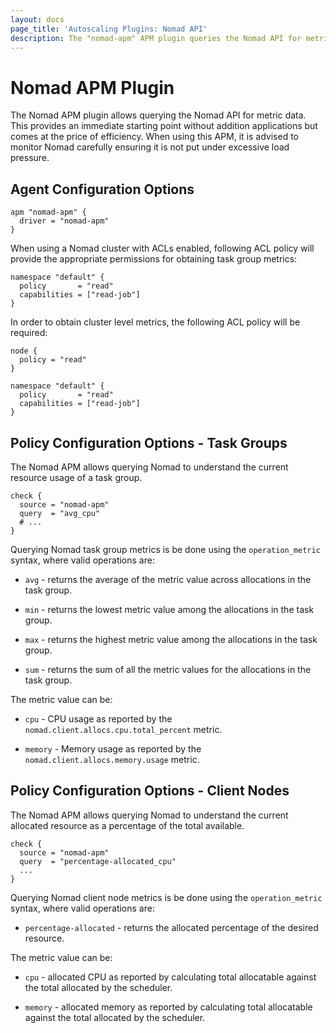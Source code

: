 ```yaml
---
layout: docs
page_title: 'Autoscaling Plugins: Nomad API'
description: The "nomad-apm" APM plugin queries the Nomad API for metrics.
---
```


# Nomad APM Plugin

The Nomad APM plugin allows querying the Nomad API for metric data. This provides
an immediate starting point without addition applications but comes at the price
of efficiency. When using this APM, it is advised to monitor Nomad carefully
ensuring it is not put under excessive load pressure.

## Agent Configuration Options

```hcl
apm "nomad-apm" {
  driver = "nomad-apm"
}
```

When using a Nomad cluster with ACLs enabled, following ACL policy will provide the appropriate
permissions for obtaining task group metrics:

```hcl
namespace "default" {
  policy       = "read"
  capabilities = ["read-job"]
}
```

In order to obtain cluster level metrics, the following ACL policy will be required:

```hcl
node {
  policy = "read"
}

namespace "default" {
  policy       = "read"
  capabilities = ["read-job"]
}
```

## Policy Configuration Options - Task Groups

The Nomad APM allows querying Nomad to understand the current resource usage of
a task group.

```hcl
check {
  source = "nomad-apm"
  query  = "avg_cpu"
  # ...
}
```

Querying Nomad task group metrics is be done using the `operation_metric` syntax,
where valid operations are:

- `avg` - returns the average of the metric value across allocations in the task
  group.

- `min` - returns the lowest metric value among the allocations in the task group.

- `max` - returns the highest metric value among the allocations in the task
  group.

- `sum` - returns the sum of all the metric values for the allocations in the
  task group.

The metric value can be:

- `cpu` - CPU usage as reported by the `nomad.client.allocs.cpu.total_percent`
  metric.

- `memory` - Memory usage as reported by the `nomad.client.allocs.memory.usage`
  metric.

## Policy Configuration Options - Client Nodes

The Nomad APM allows querying Nomad to understand the current allocated resource
as a percentage of the total available.

```hcl
check {
  source = "nomad-apm"
  query  = "percentage-allocated_cpu"
  ...
}
```

Querying Nomad client node metrics is be done using the `operation_metric` syntax,
where valid operations are:

- `percentage-allocated` - returns the allocated percentage of the desired
  resource.

The metric value can be:

- `cpu` - allocated CPU as reported by calculating total allocatable against the
  total allocated by the scheduler.

- `memory` - allocated memory as reported by calculating total allocatable against
  the total allocated by the scheduler.

[nomad_telemetry_stanza]: /docs/configuration/telemetry#inlinecode-publish_allocation_metrics
